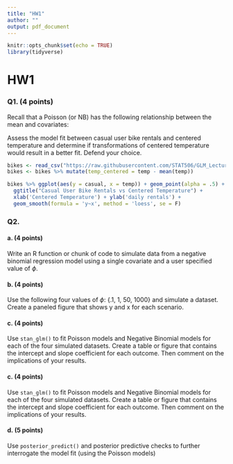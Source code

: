 ```yaml
---
title: "HW1"
author: ""
output: pdf_document
---
```


```r
knitr::opts_chunk$set(echo = TRUE)
library(tidyverse)
```
# HW1
### Q1. (4 points)
Recall that a Poisson (or NB) has the following relationship between the mean and covariates:

\begin{align}
  y_i & \sim Poisson(\mu_i)\\
  \log(\mu_i) & = X_i \beta
\end{align}

Assess the model fit between casual user bike rentals and centered temperature and determine if transformations of centered temperature would result in a better fit. Defend your choice.

```r
bikes <- read_csv("https://raw.githubusercontent.com/STAT506/GLM_Lectures/main/daily_bike.csv")
bikes <- bikes %>% mutate(temp_centered = temp - mean(temp))
```

\vfill

```r
bikes %>% ggplot(aes(y = casual, x = temp)) + geom_point(alpha = .5) + theme_bw() +
  ggtitle("Casual User Bike Rentals vs Centered Temperature") +
  xlab('Centered Temperature') + ylab('daily rentals') +
  geom_smooth(formula = 'y~x', method = 'loess', se = F)
```

\newpage

### Q2. 

#### a. (4 points)

Write an R function or chunk of code to simulate data from a negative binomial regression model using a single covariate and a user specified value of $\phi$.

#### b. (4 points)

Use the following four values of $\phi:$ {.1, 1, 50, 1000} and simulate a dataset. Create a paneled figure that shows y and x for each scenario.

#### c. (4 points)
Use `stan_glm()` to fit Poisson models and Negative Binomial models for each of the four simulated datasets. Create a table or figure that contains the intercept and slope coefficient for each outcome. Then comment on the implications of your results.

#### c. (4 points)
Use `stan_glm()` to fit Poisson models and Negative Binomial models for each of the four simulated datasets. Create a table or figure that contains the intercept and slope coefficient for each outcome. Then comment on the implications of your results.

#### d. (5 points)

Use `posterior_predict()` and posterior predictive checks to further interrogate the model fit (using the Poisson models)